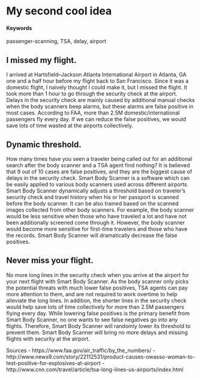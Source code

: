 # My second cool idea {#smart-body-scanner}

#### Keywords

passenger-scanning, TSA, delay, airport

## I missed my flight.
I arrived at Hartsfield–Jackson Atlanta International Airport in Atlanta, GA one and a half hour before my flight back to San Francisco. Since it was a domestic flight, I naively thought I could make it, but I missed the flight. It took more than 1 hour to go through the security check at the airport.
Delays in the security check are mainly caused by additional manual checks when the body scanners beep alarms, but these alarms are false positive in most cases. According to FAA, more than 2.5M domestic/international passengers fly every day. If we can reduce the false positives, we would save lots of time wasted at the airports collectively.

## Dynamic threshold.
How many times have you seen a traveler being called out for an additional search after the body scanner and a TSA agent find nothing? It is believed that 9 out of 10 cases are false positives, and they are the biggest cause of delays in the security check. Smart Body Scanner is a software which can be easily applied to various body scanners used across different airports. Smart Body Scanner dynamically adjusts a threshold based on traveler's security check and travel history when his or her passport is scanned before the body scanner. It can be also trained based on the scanned images collected from other body scanners. For example, the body scanner would be less sensitive when those who have traveled a lot and have not been additionally screened come through it. However, the body scanner would become more sensitive for first-time travelers and those who have the records. Smart Body Scanner will dramatically decrease the false positives.   

## Never miss your flight.
No more long lines in the security check when you arrive at the airport for your next flight with Smart Body Scanner. As the body scanner only picks the potential threats with much lower false positives, TSA agents can pay more attention to them, and are not required to work overtime to help alleviate the long lines. In addition, the shorter lines in the security check would help save lots of time collectively for more than 2.5M passengers flying every day. While lowering false positives is the primary benefit from Smart Body Scanner, no one wants to see false negatives go into any flights. Therefore, Smart Body Scanner will randomly lower its threshold to prevent them. Smart Body Scanner will bring no more delays and missing flights with security at the airport.

Sources
 - https://www.faa.gov/air_traffic/by_the_numbers/
 - http://www.news9.com/story/22112531/product-causes-owasso-woman-to-test-positive-for-explosives-at-airport
 - http://www.cnn.com/travel/article/tsa-long-lines-us-airports/index.html

